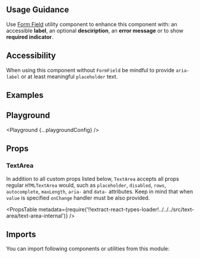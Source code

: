 


<Layout title="Text Area" description="🚧 This page is under construction">

## Usage Guidance

Use [Form Field](/components/form-field) utility component to enhance this component with: an accessible **label**, an optional **desciription**, an **error message** or to show **required indicator**.

## Accessibility

When using this component without `FormField` be mindful to provide `aria-label` or at least meaningful `placeholder` text.

## Examples

<Example title="Basic Usage" path="text-area/basic-usage">
  <BasicUsage />
</Example>

<Example title="States" path="text-area/states">
  <States />
</Example>

<Example title="Auto Grow" path="text-area/auto-grow">
  <AutoGrow />
</Example>

<Example title="Character Count" path="text-area/character-count">
  <CharacterCount />
</Example>

<Example title="Inverted" path="text-area/inverted" darkPreview>
  <Inverted />
</Example>

<Example title="Sizes" path="text-area/sizes">
  <Sizes />
</Example>

## Playground

<Playground {...playgroundConfig} />

## Props

### TextArea

In addition to all custom props listed below, `TextArea` accepts all props regular `HTMLTextArea` would, such as `placeholder`, `disabled`, `rows`, `autocomplete`, `maxLength`, `aria-` and `data-` attributes. Keep in mind that when `value` is specified `onChange` handler must be also provided.

<PropsTable
  metadata={require('!!extract-react-types-loader!../../../src/text-area/text-area-internal')}
/>

## Imports

You can import following components or utilities from this module:

<Imports module={TextAreaExports} path="@datacamp/waffles/text-area" />

</Layout>
